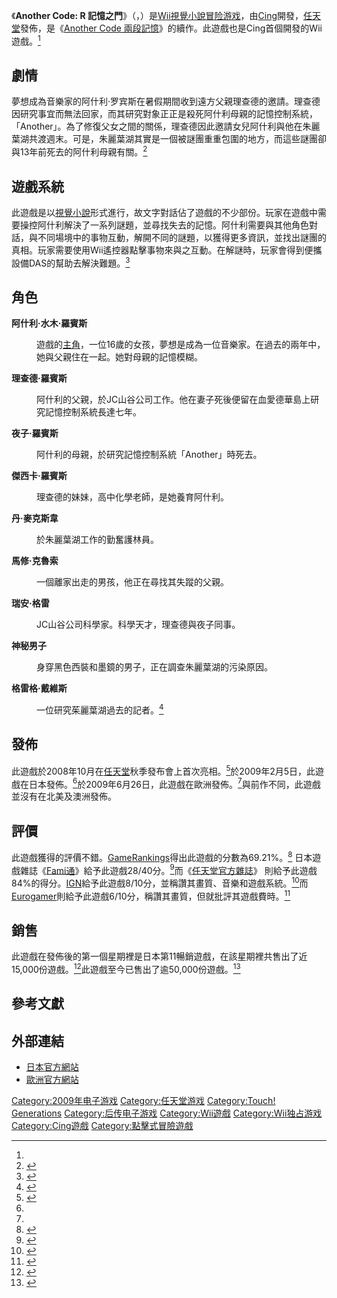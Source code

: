 {{noteTA
|G1=Games
|1=zh-cn:异色代码：R; zh-tw:Another Code: R;
|2=zh-cn:异色代码; zh-tw:Another Code;
|3=zh-cn:双重记忆; zh-tw:兩段記憶;
}}
{{Infobox VG
| title = Another Code: R 記憶之門
| english = Another Code: R – A Journey into Lost Memories
| japanese = アナザーコード：R 記憶の扉
| image = File:AnothercodeR.jpg
| developer = [[Cing|Cing]]
| publisher = [[任天堂|任天堂]]
| platforms = [[Wii|Wii]]
| released = {{vgrelease|JP|2009年2月5日<ref name="cite official">{{Cite web |url=http://www.nintendo.co.jp/wii/rnoj/ |title=アナザーコード：R 記憶の扉 - 任天堂 |accessdate=2013-08-10 |archive-date=2013-10-19 |archive-url=https://web.archive.org/web/20131019160134/http://www.nintendo.co.jp/wii/rnoj/ |dead-url=no }}</ref>|EU|2009年6月26日<ref name="euro release">{{Cite web |url=http://www.officialnintendomagazine.co.uk/article.php?id=8022# |title=Official Nintendo Magazine article |access-date=2013-08-10 |archive-url=https://archive.is/20120905193616/http://www.officialnintendomagazine.co.uk/article.php?id=8022 |archive-date=2012-09-05 |dead-url=yes }}</ref>}} 
| genre = [[冒险游戏|冒险]]、[[視覺小說|視覺小說]]
| modes = [[單人遊戲|單人]]
}}

《'''Another Code: R 記憶之門'''》（{{lang-ja|アナザーコード：R 記憶の扉}}，{{lang en|''Another Code: R – A Journey into Lost Memories''}}）是[[Wii|Wii]][[視覺小說|視覺小說]][[冒险游戏|冒险游戏]]，由[[Cing|Cing]]開發，[[任天堂|任天堂]]發佈，是《[[Another_Code_兩段記憶|Another Code 兩段記憶]]》的續作。此遊戲也是Cing首個開發的Wii遊戲。<ref name="cite official"/>

==劇情==
夢想成為音樂家的阿什利·罗宾斯在暑假期間收到遠方父親理查德的邀請。理查德因研究事宜而無法回家，而其研究對象正正是殺死阿什利母親的記憶控制系統，「Another」。為了修復父女之間的關係，理查德因此邀請女兒阿什利與他在朱麗葉湖共渡週末。可是，朱麗葉湖其實是一個被謎團重重包圍的地方，而這些謎團卻與13年前死去的阿什利母親有關。<ref>{{Cite web |url=http://www.nintendo.co.jp/wii/rnoj/prologue/index.html |title=アナザーコード：R 記憶の扉 - 劇情 |accessdate=2013-08-10 |archive-date=2013-08-11 |archive-url=https://web.archive.org/web/20130811003837/http://www.nintendo.co.jp/wii/rnoj/prologue/index.html |dead-url=no }}</ref>

==遊戲系統==
此遊戲是以[[視覺小說|視覺小說]]形式進行，故文字對話佔了遊戲的不少部份。玩家在遊戲中需要操控阿什利解決了一系列謎題，並尋找失去的記憶。阿什利需要與其他角色對話，與不同場境中的事物互動，解開不同的謎題，以獲得更多資訊，並找出謎團的真相。玩家需要使用Wii遙控器點擊事物來與之互動。在解謎時，玩家會得到便攜設備DAS的幫助去解決難題。<ref>{{Cite web |url=http://www.nintendo.co.jp/wii/rnoj/system/index.html |title=アナザーコード：R 記憶の扉 - 遊戲系統 |accessdate=2013-08-10 |archive-date=2013-08-11 |archive-url=https://web.archive.org/web/20130811002006/http://www.nintendo.co.jp/wii/rnoj/system/index.html |dead-url=no }}</ref>

==角色==
'''阿什利·水木·羅賓斯'''
:遊戲的[[主角|主角]]，一位16歲的女孩，夢想是成為一位音樂家。在過去的兩年中，她與父親住在一起。她對母親的記憶模糊。

'''理查德·羅賓斯'''
:阿什利的父親，於JC山谷公司工作。他在妻子死後便留在血愛德華島上研究記憶控制系統長達七年。

'''夜子·羅賓斯'''
:阿什利的母親，於研究記憶控制系統「Another」時死去。

'''傑西卡·羅賓斯'''
:理查德的妹妹，高中化學老師，是她養育阿什利。

'''丹·麥克斯韋'''
:於朱麗葉湖工作的勤奮護林員。

'''馬修·克魯索'''
:一個離家出走的男孩，他正在尋找其失蹤的父親。

'''瑞安·格雷'''
:JC山谷公司科學家。科學天才，理查德與夜子同事。

'''神秘男子'''
:身穿黑色西裝和墨鏡的男子，正在調查朱麗葉湖的污染原因。

'''格雷格·戴維斯'''
:一位研究茱麗葉湖過去的記者。<ref>{{Cite web |url=http://www.nintendo.co.jp/wii/rnoj/character/index.html |title=アナザーコード：R 記憶の扉 - 登場人物紹介 |accessdate=2013-08-10 |archive-date=2013-08-14 |archive-url=https://web.archive.org/web/20130814180931/http://www.nintendo.co.jp/wii/rnoj/character/index.html |dead-url=no }}</ref>

==發佈==
此遊戲於2008年10月在[[任天堂|任天堂]]秋季發布會上首次亮相。<ref>{{Cite web |url=http://www.1up.com/do/newsStory?cId=3170306 |title=Nintendo Reveals Punch-Out!! Wii, Sin and Punishment 2, And More |accessdate=2013-08-10 |archive-date=2016-03-08 |archive-url=https://web.archive.org/web/20160308122404/http://www.1up.com/do/newsstory?cid=3170306 |dead-url=no }}</ref>於2009年2月5日，此遊戲在日本發佈。<ref name="cite official"/>於2009年6月26日，此遊戲在歐洲發佈。<ref name="euro release"/>與前作不同，此遊戲並沒有在北美及澳洲發佈。

==評價==
此遊戲獲得的評價不錯。[[GameRankings|GameRankings]]得出此遊戲的分數為69.21%。<ref>{{cite web|url=http://www.gamerankings.com/wii/954364-another-code-r-a-journey-into-lost-memories/index.html|title=Another Code: R - A Journey into Lost Memories|publisher=GameRankings|accessdate=2013-08-10|archive-date=2013-06-25|archive-url=https://web.archive.org/web/20130625221406/http://www.gamerankings.com/wii/954364-another-code-r-a-journey-into-lost-memories/index.html|dead-url=no}}</ref>
日本遊戲雜誌《[[Fami通|Fami通]]》給予此遊戲28/40分。<ref>{{cite web | author=Riley, Adam | date=February 4, 2009 | title=Mario & Luigi RPG Scores High in Famitsu at C3 News | url=http://www.cubed3.com/news/11594 | work=Cubed3.com | accessdate=2009-07-28 | archive-date=2012-03-23 | archive-url=https://web.archive.org/web/20120323005352/http://www.cubed3.com/news/11594 | dead-url=no }}</ref>而《[[任天堂官方雜誌|任天堂官方雜誌]]》 則給予此遊戲84%的得分。[[IGN|IGN]]給予此遊戲8/10分，並稱讚其畫質、音樂和遊戲系統。<ref>{{cite web|url=http://www.ign.com/articles/2009/06/22/another-code-r-uk-review?page=2|title=Another Code: R UK Review|publisher=IGN|date=2009-06-22|author=Matt Wales|accessdate=2013-08-10|archive-date=2015-12-30|archive-url=https://web.archive.org/web/20151230222357/http://www.ign.com/articles/2009/06/22/another-code-r-uk-review?page=2|dead-url=no}}</ref>而[[Eurogamer|Eurogamer]]則給予此遊戲6/10分，稱讚其畫質，但就批評其遊戲費時。<ref>{{cite web|url=http://www.eurogamer.net/articles/another-code-r-a-journey-into-lost-memories-review|title=Another Code R: A Journey Into Lost Memories Review|publisher=Eurogamer|author=Oli Welsh|date=2009-06-25|accessdate=2013-08-10|archive-date=2014-09-16|archive-url=https://web.archive.org/web/20140916211134/http://www.eurogamer.net/articles/another-code-r-a-journey-into-lost-memories-review|dead-url=no}}</ref>

==銷售==
此遊戲在發佈後的第一個星期裡是日本第11暢銷遊戲，在該星期裡共售出了近15,000份遊戲。<ref>{{cite web | author=Jenkins, David | date=February 12, 2009 | title=Japanese Charts: Tales Of The World Holds Off Demon’s Souls | url=http://gamasutra.com/php-bin/news_index.php?story=22269 | work=Gamasutra.com | accessdate=2009-07-28 | archive-date=2009-06-11 | archive-url=https://web.archive.org/web/20090611061626/http://www.gamasutra.com/php-bin/news_index.php?story=22269 | dead-url=no }}</ref>此遊戲至今已售出了逾50,000份遊戲。<ref>{{cite web|url=http://www.vgchartz.com/game/31685/another-code-r-a-journey-into-lost-memories/|title=Another Code R: A Journey into Lost Memories|publisher=VGchartz|accessdate=2013-08-10|archive-date=2013-07-29|archive-url=https://web.archive.org/web/20130729234903/http://www.vgchartz.com/game/31685/another-code-r-a-journey-into-lost-memories|dead-url=no}}</ref>

==參考文獻==
{{reflist|2}}

==外部連結==
*[http://www.nintendo.co.jp/wii/rnoj/index.html 日本官方網站]{{Wayback|url=http://www.nintendo.co.jp/wii/rnoj/index.html |date=20130814174313 }} 
*[http://www.nintendo.co.uk/NOE/en_GB/games/wii/another_code_r_-_a_journey_into_lost_memories_12456.html?cID=244&lID=lostMem&loc=enGB 歐洲官方網站]

{{Cing遊戲系列}}
{{任天堂游戏系列}}

{{DEFAULTSORT:Another Code: R - A Journey into Lost Memories}}
[[Category:2009年电子游戏|Category:2009年电子游戏]]
[[Category:任天堂游戏|Category:任天堂游戏]]
[[Category:Touch!_Generations|Category:Touch! Generations]]
[[Category:后传电子游戏|Category:后传电子游戏]]
[[Category:Wii遊戲|Category:Wii遊戲]]
[[Category:Wii独占游戏|Category:Wii独占游戏]]
[[Category:Cing遊戲|Category:Cing遊戲]]
[[Category:點擊式冒險遊戲|Category:點擊式冒險遊戲]]